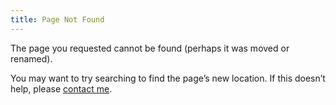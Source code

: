 ```yaml
---
title: Page Not Found
---
```


The page you requested cannot be found (perhaps it was moved or renamed).

You may want to try searching to find the page's new location. If this doesn't help, please [contact me](mailto:felix.lennert@uni-leipzig.de).